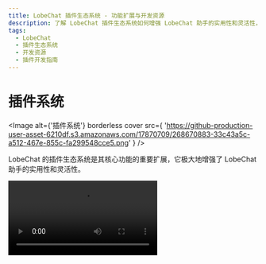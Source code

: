 ```yaml
---
title: LobeChat 插件生态系统 - 功能扩展与开发资源
description: 了解 LobeChat 插件生态系统如何增强 LobeChat 助手的实用性和灵活性，以及提供的开发资源和插件开发指南。
tags:
  - LobeChat
  - 插件生态系统
  - 开发资源
  - 插件开发指南
---
```


# 插件系统

<Image
  alt={'插件系统'}
  borderless
  cover
  src={
'https://github-production-user-asset-6210df.s3.amazonaws.com/17870709/268670883-33c43a5c-a512-467e-855c-fa299548cce5.png'
}
/>

LobeChat 的插件生态系统是其核心功能的重要扩展，它极大地增强了 LobeChat 助手的实用性和灵活性。

<Video src="https://github.com/lobehub/lobe-chat/assets/28616219/f29475a3-f346-4196-a435-41a6373ab9e2" />

通过利用插件，LobeChat 的助手们能够实现实时信息的获取和处理，例如搜索网络信息，为用户提供即时且相关的资讯。

此外，这些插件不仅局限于新闻聚合，还可以扩展到其他实用的功能，如快速检索文档、生成图片、获取 Bilibili 、Steam 等各种平台数据，以及与其他各式各样的第三方服务交互。

通过查看 [插件使用](/zh/docs/usage/plugins/basic-usage) 了解更多。

<Callout type={'tip'}>
  为了帮助开发者更好地参与到这个生态中来，我们在提供了全面的开发资源。这包括详尽的组件开发文档、功能齐全的软件开发工具包（SDK），以及样板示例，这些都是为了简化开发过程，降低开发者的入门门槛。
</Callout>

<Callout type={'important'}>
  我们欢迎开发者利用这些资源，发挥创造力，编写出功能丰富、用户友好的插件。通过共同的努力，我们可以不断扩展聊天应用的功能界限，探索一个更加智能、高效的创造力平台。
</Callout>

## 插件生态体系

<Callout>
  如果你对插件开发感兴趣，请在 Wiki 中查阅我们的 [📘
  插件开发指南](/zh/docs/usage/plugins/development)。
</Callout>

- [lobe-chat-plugins][lobe-chat-plugins]：这是 LobeChat 的插件索引。它从该仓库的 index.json 中获取插件列表并显示给用户。
- [chat-plugin-template][chat-plugin-template]: Chat Plugin 插件开发模版，你可以通过项目模版快速新建插件项目。
- [@lobehub/chat-plugin-sdk][chat-plugin-sdk]：LobeChat 插件 SDK 可帮助您创建出色的 Lobe Chat 插件。
- [@lobehub/chat-plugins-gateway][chat-plugins-gateway]：LobeChat 插件网关是一个后端服务，作为 LobeChat 插件的网关。我们使用 Vercel 部署此服务。

### 路线进展

LobeChat 的插件系统目前已初步进入一个稳定阶段，我们已基本完成大部分插件系统所需的功能，但我们仍然在规划与思考插件能为我们带来的全新可能性。您可以在以下 Issues 中了解更多信息:

<Steps>
  ### ✅ 插件一期

  实现插件与主体分离，将插件拆分为独立仓库维护，并实现插件的动态加载。 [**#73**](https://github.com/lobehub/lobe-chat/issues/73)

  ### ✅ 插件二期

  插件的安全性与使用的稳定性，更加精准地呈现异常状态，插件架构的可维护性与开发者友好。[**#97**](https://github.com/lobehub/lobe-chat/issues/97)

  ### ✅ 插件三期

  更高阶与完善的自定义能力，支持 OpenAPI schema 调用、兼容 ChatGPT 插件、新增 Midjourney 插件。 [**#411**](https://github.com/lobehub/lobe-chat/discussions/#411)

  ### 💭 插件四期

  完善的鉴权、可视化配置插件定义、 Plugin SDK CLI 、 Python 语言研发模板、还有什么想法？欢迎参与讨论： [**#1310**](https://github.com/lobehub/lobe-chat/discussions/#1310)
</Steps>

[chat-plugin-sdk]: https://github.com/lobehub/chat-plugin-sdk
[chat-plugin-template]: https://github.com/lobehub/chat-plugin-template
[chat-plugins-gateway]: https://github.com/lobehub/chat-plugins-gateway
[lobe-chat-plugins]: https://github.com/lobehub/lobe-chat-plugins
